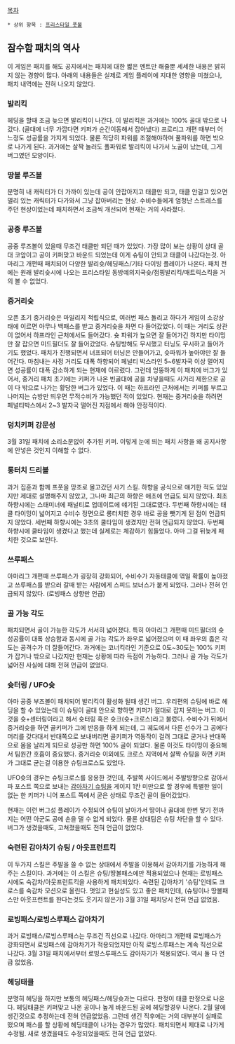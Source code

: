 [[목차]]

 * 상위 항목 : [[프리스타일 풋볼]]

== 잠수함 패치의 역사 ==
이 게임은 패치를 해도 공지에서는 패치에 대한 짧은 멘트만 해줄뿐 세세한 내용은 밝히지 않는 경향이 많다. 아래의 내용들은 실제로 게임 플레이에 지대한 영향을 미쳤으나, 패치 내역에는 전혀 나오지 않았다.

=== 발리킥 ===
헤딩을 할때 조금 늦으면 발리킥이 나간다. 이 발리킥은 과거에는 100% 골대 밖으로 나갔다. (골대에 너무 가깝다면 키퍼가 순간이동해서 잡아냈다) 프로리그 개편 때부터 어느정도 성공률을 가지게 되었다. 물론 적당히 파워를 조절해야하며 풀파워를 하면 밖으로 나가게 된다. 과거에는 살짝 눌러도 풀파워로 발리킥이 나가서 노골이 났는데, 그게 버그였던 모양이다.

=== 땅볼 루즈볼 ===
분명히 내 캐릭터가 더 가까이 있는데 공이 안잡아지고 태클만 되고, 태클 안걸고 있으면 멀리 있는 캐릭터가 다가와서 그냥 잡아버리는 현상. 수비수들에게 엄청난 스트레스를 주던 현상이었는데 패치하면서 조금씩 개선되어 현재는 거의 사라졌다.

=== 공중 루즈볼 ===
공중 루즈볼이 있을때 무조건 태클만 되던 때가 있었다. 가장 많이 보는 상황이 상대 골대 코앞이고 공이 키퍼맞고 바운드 되었는데 이게 슈팅이 안되고 태클이 나갔다는것. 아마리그 개편때 패치되어 다양한 발리슛/헤딩패스/기타 다이빙 플레이가 나온다. 패치 전에는 원래 발리슛시에 나오는 프리스타일 동방예의지국슛/점핑발리킥/매트릭스킥을 거의 볼 수 없었다.

=== 중거리슛 ===
오픈 초기 중거리슛은 마일리지 적립식으로, 여러번 패스 돌리고 하다가 게임이 소강상태에 이르면 아무나 백패스를 받고 중거리슛을 차면 다 들어갔었다. 이 때는 거리도 상관이 없어서 하프라인 근처에서도 들어갔다. 슛 파워가 높으면 잘 들어가긴 하지만 타이밍만 잘 잡으면 미드필더도 잘 들어갔었다. 슈팅방해도 무시했고 터닝도 무시하고 들어가기도 했었다. 패치가 진행되면서 너프되어 터닝은 안들어가고, 슛파워가 높아야만 잘 들어간다. 마침내는 사정 거리도 대폭 하향되어 페널티 박스라인 5~6발자국 이상 멀어지면 성공률이 대폭 감소하게 되는 현재에 이르렀다. 그런데 엉뚱하게 이 패치에 버그가 있어서, 중거리 패치 초기에는 키퍼가 나온 빈골대에 공을 차넣을때도 사거리 제한으로 공이 다 밖으로 나가는 황당한 버그가 있었다. 이 때는 하프라인 근처에서는 키퍼를 부르고 나머지는 슈방만 띄우면 무적수비가 가능했던 적이 있었다. 현재는 중거리슛을 하려면 페널티박스에서 2~3 발자국 떨어진 지점에서 해야 안정적이다.

=== 덩치키퍼 강문성 ===
3월 31일 패치에 소리소문없이 추가된 키퍼. 이렇게 눈에 띄는 패치 사항을 왜 공지사항에 안넣은 것인지 이해할 수 없다.

=== 롱터치 드리블 ===
과거 집훈과 함께 프풋을 망조로 몰고갔던 사기 스킬. 하향을 공식으로 얘기한 적도 있었지만 제대로 설명해주지 않았고, 그나마 최근의 하향은 애초에 언급도 되지 않았다. 최초 하향시에는 스태미너에 패널티로 업데이트에 얘기된 그대로였다. 두번째 하향시에는 태클 타이밍이 넓어지고 수비수 정면으로 롱터치한 경우 바로 공을 뺏기게 된 점이 언급되지 않았다. 세번째 하향시에는 3초의 쿨타임이 생겼지만 전혀 언급되지 않았다. 두번째 하향시에 쿨타임이 생겼다고 했는데 실제로는 체감하기 힘들었다. 아마 그걸 뒤늦게 패치한 것으로 보인다.

=== 쓰루패스 ===
아마리그 개편때 쓰루패스가 굉장히 강화되어, 수비수가 자동태클에 엮일 확률이 높아졌고 쓰루패스를 받으러 갈때 받는 사람에게 스피드 보너스가 붙게 되었다. 그러나 전혀 언급되지 않았다. (로빙패스 상향만 언급)

=== 골 가능 각도 ===
패치되면서 골이 가능한 각도가 서서히 넓어졌다. 특히 아마리그 개편때 미드필더의 슛 성공률이 대폭 상승함과 동시에 골 가능 각도가 좌우로 넓어졌으며 이 때 좌우의 좁은 각도는 공격수가 더 잘들어간다.
과거에는 코너킥라인 기준으로 0도~30도는 100% 키퍼가 잡거나 밖으로 나갔지만 현재는 상황에 따라 득점이 가능하다. 그러나 골 가능 각도가 넓어진 사실에 대해 전혀 언급이 없었다.

=== 슛터링 / UFO슛 ===
아마 공중 부즈볼이 패치되어 발리킥이 활성화 될때 생긴 버그. 우리편의 슈팅에 바로 헤딩을 할 수 있었는데 이 슈팅이 골대 안으로 향하면 키퍼가 절대로 잡지 못하는 버그. 이것을 슛+센터링이라고 해서 슛터링 혹은 슛크(슛+크로스)라고 불렀다. 수비수가 뒤에서 중거리슛을 하면 골키퍼가 그에 반응을 하게 되는데, 그 궤도에서 다른 선수가 그 공에다 머리를 갖다대서 반대쪽으로 보내버리면 골키퍼가 역동작이 걸려 그대로 굳거나 반대쪽으로 몸을 날리게 되므로 성공만 하면 100% 골이 되었다. 물론 이것도 타이밍이 중요해서 팀원간 호흡이 중요했다. 중거리슛 이외에도 크로스 지역에서 살짝 슈팅을 하면 키퍼가 그대로 굳는걸 이용한 슈팅크로스도 있었다.

UFO슛의 경우는 슈팅크로스를 응용한 것인데, 주발쪽 사이드에서 주발방향으로 감아서 파 포스트 쪽으로 보내는 [[감아차기 슈팅]]을 게이지 1칸 미만으로 할 경우에 특별한 일이 없는 한 키퍼가 니어 포스트 쪽에서 굳은 상태로 무조건 골이 들어갔었다.

현재는 이런 버그성 플레이가 수정되어 슈팅이 날아가서 땅이나 골대에 한번 닿기 전까지는 어떤 아군도 공에 손을 댈 수 없게 되었다. 물론 상대팀은 슈팅 차단을 할 수 있다. 버그가 생겼을때도, 고쳐졌을때도 전혀 언급이 없었다.

=== 숙련된 감아차기 슈팅 / 아웃프런트킥 ===
이 두가지 스킬은 주발을 쓸 수 없는 상태에서 주발을 이용해서 감아차기를 가능하게 해주는 스킬이다.
과거에는 이 스킬은 슈팅/땅볼패스에만 적용되었으나 현재는 로빙패스시에도 숙감차/아웃프런트킥을 사용하게 패치되었다. 숙련된 감아차기 '슈팅'인데도 크로스를 숙감차 모션으로 올린다. 멋있고 현실성도 있고 좋은 패치인데, (슈팅이나 땅볼패스만 아웃프런트를 한다는것도 웃기지 않은가) 3월 31일 패치당시 전혀 언급 없었음.

=== 로빙패스/로빙스루패스 감아차기 ===
과거 로빙패스/로빙스루패스는 무조건 직선으로 나갔다. 아마리그 개편때 로빙패스가 강화되면서 로빙패스에 감아차기가 적용되었지만 아직 로빙스루패스는 계속 직선으로 나갔다. 3월 31일 패치에서부터 로빙스루패스도 감아차기가 적용되었다. 역시 둘 다 언급 없었음.

=== 헤딩태클 ===
분명히 헤딩을 하지만 보통의 헤딩패스/헤딩슛과는 다르다. 판정이 태클 판정으로 나온다. 헤딩태클은 키퍼맞고 나온 공이나 높게 바운드된 공에 헤딩할경우 나온다. 2월 말에 생긴것으로 추정하는데 전혀 언급없었음. 그런데 생긴 직후에는 거의 대부분이 실패로 떴으며 패스를 할 상황에 헤딩태클이 나가는 경우가 많았다. 패치되면서 제대로 나가게 수정됨. 새로 생겼을때도 수정되었을때도 전혀 언급 없었다.
